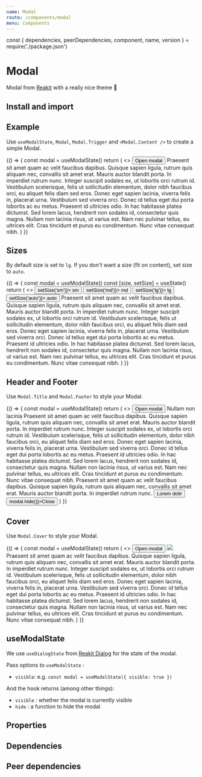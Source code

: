 ```yaml
---
name: Modal
route: /components/modal
menu: Components
---
```


const { dependencies, peerDependencies, component, name, version } = require('./package.json')

# Modal

<TagVersion version={version} name={name} />

Modal from [Reakit](https://reakit.io/docs/dialog/) with a really nice theme 👀

## Install and import

<Usage component={component} name={name} peerDependencies={peerDependencies} />

## Example

Use `useModalState`, `Modal`, `Modal.Trigger` and `<Modal.Content />` to create a simple Modal.

<Playground>
  {() => {
    const modal = useModalState()
    return (
      <>
        <Button as={Modal.Trigger} {...modal}>
          Open modal
        </Button>
        <Modal {...modal} ariaLabel="example">
          <Modal.Content>
            Praesent sit amet quam ac velit faucibus dapibus. Quisque sapien ligula, rutrum quis
            aliquam nec, convallis sit amet erat. Mauris auctor blandit porta. In imperdiet rutrum
            nunc. Integer suscipit sodales ex, ut lobortis orci rutrum id. Vestibulum scelerisque,
            felis ut sollicitudin elementum, dolor nibh faucibus orci, eu aliquet felis diam sed
            eros. Donec eget sapien lacinia, viverra felis in, placerat urna. Vestibulum sed viverra
            orci. Donec id tellus eget dui porta lobortis ac eu metus. Praesent id ultricies odio.
            In hac habitasse platea dictumst. Sed lorem lacus, hendrerit non sodales id, consectetur
            quis magna. Nullam non lacinia risus, ut varius est. Nam nec pulvinar tellus, eu
            ultrices elit. Cras tincidunt et purus eu condimentum. Nunc vitae consequat nibh.
          </Modal.Content>
        </Modal>
      </>
    )
  }}
</Playground>

## Sizes

By default size is set to `lg`. If you don't want a size (fit on content), set size to `auto`.

<Playground>
  {() => {
    const modal = useModalState()
    const [size, setSize] = useState()
    return (
      <>
        <Button as={Modal.Trigger} {...modal} onClick={() => setSize('sm')}>
          sm
        </Button>
        <Button as={Modal.Trigger} {...modal} onClick={() => setSize('md')}>
          md
        </Button>
        <Button as={Modal.Trigger} {...modal} onClick={() => setSize('lg')}>
          lg
        </Button>
        <Button as={Modal.Trigger} {...modal} onClick={() => setSize('auto')}>
          auto
        </Button>
        <Modal {...modal} size={size} ariaLabel="size example">
          <Modal.Content>
            Praesent sit amet quam ac velit faucibus dapibus. Quisque sapien ligula, rutrum quis
            aliquam nec, convallis sit amet erat. Mauris auctor blandit porta. In imperdiet rutrum
            nunc. Integer suscipit sodales ex, ut lobortis orci rutrum id. Vestibulum scelerisque,
            felis ut sollicitudin elementum, dolor nibh faucibus orci, eu aliquet felis diam sed
            eros. Donec eget sapien lacinia, viverra felis in, placerat urna. Vestibulum sed viverra
            orci. Donec id tellus eget dui porta lobortis ac eu metus. Praesent id ultricies odio.
            In hac habitasse platea dictumst. Sed lorem lacus, hendrerit non sodales id, consectetur
            quis magna. Nullam non lacinia risus, ut varius est. Nam nec pulvinar tellus, eu
            ultrices elit. Cras tincidunt et purus eu condimentum. Nunc vitae consequat nibh.
          </Modal.Content>
        </Modal>
      </>
    )
  }}
</Playground>

## Header and Footer

Use `Modal.Title` and `Modal.Footer` to style your Modal.

<Playground>
  {() => {
    const modal = useModalState()
    return (
      <>
        <Button as={Modal.Trigger} {...modal}>
          Open modal
        </Button>
        <Modal {...modal} ariaLabel="example">
          <Modal.Title>Nullam non lacinia</Modal.Title>
          <Modal.Content>
            Praesent sit amet quam ac velit faucibus dapibus. Quisque sapien ligula, rutrum quis
            aliquam nec, convallis sit amet erat. Mauris auctor blandit porta. In imperdiet rutrum
            nunc. Integer suscipit sodales ex, ut lobortis orci rutrum id. Vestibulum scelerisque,
            felis ut sollicitudin elementum, dolor nibh faucibus orci, eu aliquet felis diam sed
            eros. Donec eget sapien lacinia, viverra felis in, placerat urna. Vestibulum sed viverra
            orci. Donec id tellus eget dui porta lobortis ac eu metus. Praesent id ultricies odio.
            In hac habitasse platea dictumst. Sed lorem lacus, hendrerit non sodales id, consectetur
            quis magna. Nullam non lacinia risus, ut varius est. Nam nec pulvinar tellus, eu
            ultrices elit. Cras tincidunt et purus eu condimentum. Nunc vitae consequat nibh.
            Praesent sit amet quam ac velit faucibus dapibus. Quisque sapien ligula, rutrum quis
            aliquam nec, convallis sit amet erat. Mauris auctor blandit porta. In imperdiet rutrum
            nunc.
          </Modal.Content>
          <Modal.Footer>
            <Box width={1} display="flex" justifyContent="space-between">
              <Button variant="secondary">Lorem dolir</Button>
              <Button onClick={() => modal.hide()}>Close</Button>
            </Box>
          </Modal.Footer>
        </Modal>
      </>
    )
  }}
</Playground>

## Cover

Use `Modal.Cover` to style your Modal.

<Playground>
  {() => {
    const modal = useModalState()
    return (
      <>
        <Button as={Modal.Trigger} {...modal}>
          Open modal
        </Button>
        <Modal {...modal} ariaLabel="example">
          <Modal.Cover width={1} height={200}>
            <img src="https://m.media-amazon.com/images/M/MV5BMzE0NzgyODIxN15BMl5BanBnXkFtZTgwNDU0NjU5NzE@._V1_SX1777_CR0,0,1777,994_AL_.jpg" />
          </Modal.Cover>
          <Modal.Content>
            Praesent sit amet quam ac velit faucibus dapibus. Quisque sapien ligula, rutrum quis
            aliquam nec, convallis sit amet erat. Mauris auctor blandit porta. In imperdiet rutrum
            nunc. Integer suscipit sodales ex, ut lobortis orci rutrum id. Vestibulum scelerisque,
            felis ut sollicitudin elementum, dolor nibh faucibus orci, eu aliquet felis diam sed
            eros. Donec eget sapien lacinia, viverra felis in, placerat urna. Vestibulum sed viverra
            orci. Donec id tellus eget dui porta lobortis ac eu metus. Praesent id ultricies odio.
            In hac habitasse platea dictumst. Sed lorem lacus, hendrerit non sodales id, consectetur
            quis magna. Nullam non lacinia risus, ut varius est. Nam nec pulvinar tellus, eu
            ultrices elit. Cras tincidunt et purus eu condimentum. Nunc vitae consequat nibh.
          </Modal.Content>
        </Modal>
      </>
    )
  }}
</Playground>

## useModalState

We use `useDialogState` from [Reakit Dialog](https://reakit.io/docs/dialog/#usedialogstate) for the state of the modal.

Pass options to `useModalState` :

- `visible`: e.g. `const modal = useModalState({ visible: true })`

And the hook returns (among other things):

- `visible` : whether the modal is currently visible
- `hide` : a function to hide the modal

## Properties

<Props of={Modal} />

## Dependencies

<Dependencies dependencies={dependencies} />

## Peer dependencies

<Dependencies dependencies={peerDependencies} />
